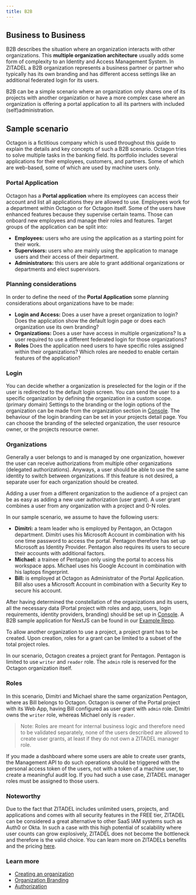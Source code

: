 ```yaml
---
title: B2B
---
```



## Business to Business

B2B describes the situation where an organization interacts with other organizations.
This **multiple organization architecture** usually adds some form of complexity to an Identity and Access Management System.
In ZITADEL a B2B organization represents a business partner or partner who typically has its own branding and has different access settings like an additional federated login for its users.

B2B can be a simple scenario where an organization only shares one of its projects with another organization or have a more complex case where an organization is offering a portal application to all its partners with included (self)administration.

<!-- This guide describes an application  -->
## Sample scenario

Octagon is a fictitious company which is used throughout this guide to explain the details and key concepts of such a B2B scenario.
Octagon tries to solve multiple tasks in the banking field. Its portfolio includes several applications for their employees, customers, and partners. Some of which are web-based, some of which are used by machine users only.

### Portal Application

Octagon has a **Portal application** where its employees can access their account and list all applications they are allowed to use.
Employees work for a department within Octagon or for Octagon itself. 
Some of the users have enhanced features because they supervise certain teams. Those can onboard new employees and manage their roles and features.
Target groups of the application can be split into:
- **Employees:** users who are using the application as a starting point for their work.
- **Supervisors:** users who are mainly using the application to manage users and their access of their department.
- **Administrators:** this users are able to grant additional organizations or departments and elect supervisors.

### Planning considerations

In order to define the need of the **Portal Application** some planning considerations about organizations have to be made:

- **Login and Access:** Does a user have a preset organization to login? Does the application show the default login page or does each organization use its own branding?
- **Organizations:** Does a user have access in multiple organizations? Is a user required to use a different federated login for those organizations?
- **Roles** Does the application need users to have specific roles assigned within their organizations? Which roles are needed to enable certain features of the application?

### Login

You can decide whether a organization is preselected for the login or if the user is redirected to the default login screen. You can send the user to a specific organization by defining the organization in a custom scope. (primary domain)
Settings to the branding or the login options of the organization can be made from the organization section in [Console](https://{your_domain}.zitadel.cloud/ui/console/org). 
The behaviour of the login branding can be set in your projects detail page. You can choose the branding of the selected organization, the user resource owner, or the projects resource owner.

### Organizations

Generally a user belongs to and is managed by one organization, however the user can receive authorizations from multiple other organizations (delegated authorizations). Anyways, a user should be able to use the same identity to switch between organizations.
If this feature is not desired, a separate user for each organization should be created.

Adding a user from a different organization to the audience of a project can be as easy as adding a new user authorization (user grant). A user grant combines a user from any organization with a project and 0-N roles.

In our sample scenario, we assume to have the following users:

- **Dimitri:** a team leader who is employed by Pentagon, an Octagon department. Dimitri uses his Microsoft Account in combination with his one time password to access the portal. Pentagon therefore has set up Microsoft as Identity Provider. Pentagon also requires its users to secure their accounts with additional factors.
- **Michael:** a trainee of Pentagon only using the portal to access his workspace apps. Michael uses his Google Account in combination with his laptops fingerprint.
- **Bill:** is employed at Octagon as Administrator of the Portal Application. Bill also uses a Microsoft Account in combination with a Security Key to secure his account.

After having determined the constellation of the organizations and its users, all the necessary data (Portal project with roles and app, users, login requirements, identity providers, branding) should be set up in [Console](https://{your_domain}.zitadel.cloud/ui/console/org).
A B2B sample application for NextJS can be found in our [Example Repo](https://github.com/zitadel/zitadel-examples).

To allow another organization to use a project, a project grant has to be created. Upon creation, roles for a grant can be limited to a subset of the total project roles.

In our scenario, Octagon creates a project grant for Pentagon. Pentagon is limited to use `writer` and `reader` role. The `admin` role is reserved for the Octagon organization itself.

<B2B></B2B>

### Roles

In this scenario, Dimitri and Michael share the same organization Pentagon, where as Bill belongs to Octagon. Octagon is owner of the Portal project with its Web App, having Bill configured as user grant with `admin` role. Dimitri owns the `writer` role, whereas Michael only is `reader`.

> Note: Roles are meant for internal business logic and therefore need to be validated separately, none of the users described are allowed to create user grants, at least if they do not own a ZITADEL manager role.

If you made a dashboard where some users are able to create user grants, the Management API to do such operations should be triggered with the personal access token of the users, not with a token of a machine user, to create a meaningful audit log. 
If you had such a use case, ZITADEL manager roles must be assigned to those users.

### Noteworthy

Due to the fact that ZITADEL includes unlimited users, projects, and applications and comes with all security features in the FREE tier, ZITADEL can be considered a great alternative to other SaaS IAM systems such as Auth0 or Okta.
In such a case with this high potential of scalability where user counts can grow explosively, ZITADEL does not become the bottleneck and therefore is the valid choice. You can learn more on ZITADELs benefits and the pricing [here](https://zitadel.com/pricing).

### Learn more

- [Creating an organization](../manage/console/organizations)
- [Organization Branding](../manage/customize/branding)
- [Authorization](../authorization/oauth-recommended-flows)